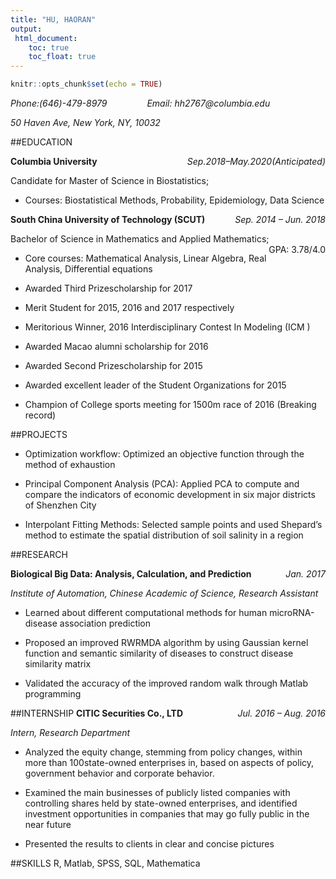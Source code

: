 ```yaml
---
title: "HU, HAORAN"
output: 
 html_document:
    toc: true
    toc_float: true
---
```


```r
knitr::opts_chunk$set(echo = TRUE)
```



_Phone:(646)-479-8979_	 &emsp;&emsp;&emsp;&emsp;   _Email: hh2767@columbia.edu_

_50 Haven Ave, New York, NY, 10032_

##EDUCATION

**Columbia University**                [_Sep.2018–May.2020(Anticipated)_]{style="float:right"}

Candidate for Master of Science in Biostatistics;

* Courses: Biostatistical Methods, Probability, Epidemiology, Data Science

**South China University of Technology (SCUT)**[ _Sep. 2014 – Jun. 2018_]{style="float:right"}		    

Bachelor of Science in Mathematics and Applied Mathematics;[ GPA: 3.78/4.0]{style="float:right"}

* Core courses: Mathematical Analysis, Linear Algebra, Real Analysis, Differential equations


*	Awarded Third Prizescholarship for 2017

*	Merit Student for 2015, 2016 and 2017 respectively

*	Meritorious Winner, 2016 Interdisciplinary Contest In Modeling (ICM
)
*	Awarded Macao alumni scholarship for 2016

*	Awarded Second Prizescholarship for 2015

*	Awarded excellent leader of the Student Organizations for 2015

*	Champion of College sports meeting for 1500m race of 2016 (Breaking record)

##PROJECTS

*	Optimization workflow: Optimized an objective function through the method of exhaustion

*	Principal Component Analysis (PCA): Applied PCA to compute and compare the indicators of economic development in six major districts of Shenzhen City

*	Interpolant Fitting Methods: Selected sample points and used Shepard’s method to estimate the spatial distribution of soil salinity in a region

##RESEARCH

**Biological Big Data: Analysis, Calculation, and Prediction** [_Jan. 2017_]{style="float:right"}          

_Institute of Automation, Chinese Academic of Science, Research Assistant_

*	Learned about different computational methods for human microRNA-disease association prediction 

*	Proposed an improved RWRMDA algorithm by using Gaussian kernel function and semantic similarity of diseases to construct disease similarity matrix

*	Validated the accuracy of the improved random walk through Matlab programming

##INTERNSHIP
**CITIC Securities Co., LTD**[_Jul. 2016 – Aug. 2016_]{style="float:right"}				               

_Intern, Research Department_

*	Analyzed the equity change, stemming from policy changes, within more than 100state-owned enterprises in, based on aspects of policy, government behavior and corporate behavior.

*	Examined the main businesses of publicly listed companies with controlling shares held by state-owned enterprises, and identified investment opportunities in companies that may go fully public in the near future

*	Presented the results to clients in clear and concise pictures

##SKILLS
R, Matlab, SPSS, SQL, Mathematica
